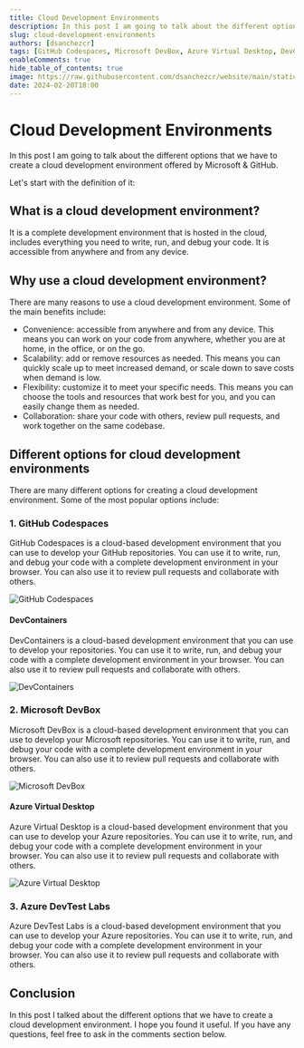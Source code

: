 ```yaml
---
title: Cloud Development Environments 
description: In this post I am going to talk about the different options that we have to create a cloud development environment.
slug: cloud-development-environments
authors: [dsanchezcr]
tags: [GitHub Codespaces, Microsoft DevBox, Azure Virtual Desktop, DevContainers, Cloud Development Environments]
enableComments: true
hide_table_of_contents: true
image: https://raw.githubusercontent.com/dsanchezcr/website/main/static/img/CloudDevelopmentEnvironments/cde.jpeg
date: 2024-02-20T18:00
---
```


# Cloud Development Environments

In this post I am going to talk about the different options that we have to create a cloud development environment offered by Microsoft & GitHub.

<!--truncate-->

Let's start with the definition of it:

## What is a cloud development environment?

It is a complete development environment that is hosted in the cloud, includes everything you need to write, run, and debug your code. It is accessible from anywhere and from any device.

## Why use a cloud development environment?

There are many reasons to use a cloud development environment. Some of the main benefits include:

- Convenience: accessible from anywhere and from any device. This means you can work on your code from anywhere, whether you are at home, in the office, or on the go.
- Scalability: add or remove resources as needed. This means you can quickly scale up to meet increased demand, or scale down to save costs when demand is low.
- Flexibility: customize it to meet your specific needs. This means you can choose the tools and resources that work best for you, and you can easily change them as needed.
- Collaboration: share your code with others, review pull requests, and work together on the same codebase.

## Different options for cloud development environments

There are many different options for creating a cloud development environment. Some of the most popular options include:

### 1. GitHub Codespaces

GitHub Codespaces is a cloud-based development environment that you can use to develop your GitHub repositories. You can use it to write, run, and debug your code with a complete development environment in your browser. You can also use it to review pull requests and collaborate with others.

![GitHub Codespaces](https://raw.githubusercontent.com/dsanchezcr/website/main/static/img/CloudDevelopmentEnvironments/githubcodespaces.png)

#### DevContainers

DevContainers is a cloud-based development environment that you can use to develop your repositories. You can use it to write, run, and debug your code with a complete development environment in your browser. You can also use it to review pull requests and collaborate with others.

![DevContainers](https://raw.githubusercontent.com/dsanchezcr/website/main/static/img/CloudDevelopmentEnvironments/devcontainers.png)

### 2. Microsoft DevBox

Microsoft DevBox is a cloud-based development environment that you can use to develop your Microsoft repositories. You can use it to write, run, and debug your code with a complete development environment in your browser. You can also use it to review pull requests and collaborate with others.

![Microsoft DevBox](https://raw.githubusercontent.com/dsanchezcr/website/main/static/img/CloudDevelopmentEnvironments/microsoftdevbox.png)

#### Azure Virtual Desktop

Azure Virtual Desktop is a cloud-based development environment that you can use to develop your Azure repositories. You can use it to write, run, and debug your code with a complete development environment in your browser. You can also use it to review pull requests and collaborate with others.

![Azure Virtual Desktop](https://raw.githubusercontent.com/dsanchezcr/website/main/static/img/CloudDevelopmentEnvironments/azurevirtualdesktop.png)

### 3. Azure DevTest Labs

Azure DevTest Labs is a cloud-based development environment that you can use to develop your Azure repositories. You can use it to write, run, and debug your code with a complete development environment in your browser. You can also use it to review pull requests and collaborate with others.

## Conclusion

In this post I talked about the different options that we have to create a cloud development environment. I hope you found it useful. If you have any questions, feel free to ask in the comments section below. 